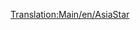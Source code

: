 [[Translation:Main/en/AsiaStar]]{{Template:Treni/It
|Image=[[File:en/Asiastar.png]]
|Name="AsiaStar"
|Cost=€ 100.780
|Speed=265 km/h (165 mph)
|Weight=190 t
|Power=8.111 hp (5.966 kW)
|Annual=€ 7.030
|Designed=1992
|Lifespan=25
|Capacity=N/A
|Description=Questa è la [[Main/it/Ferrovie elettrificate|locomotiva elettrica]] più veloce del gioco. Si presenta come una coppia di locomotive elettriche ad alta potenza, una su ogni estremità del treno.
|Real-life=Questa locomotiva è l'equivalente di Transport Tycoon dell' [http://www.wikipedia.org/wiki/British Rail Class 373 Eurostar (class 373)] (che opera nel tunnel della Manica) e successivi modelli [http://www.wikipedia.org/wiki/it:TGV TGV].
}}